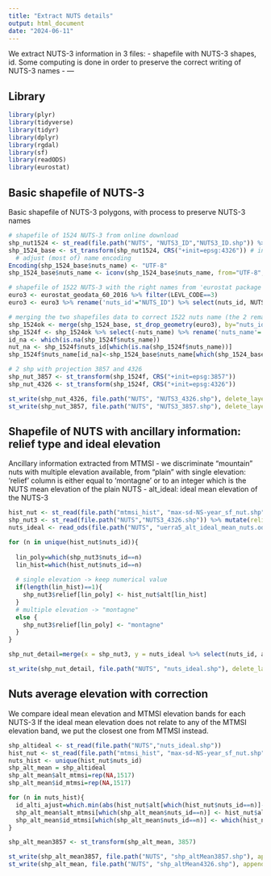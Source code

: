 ```yaml
---
title: "Extract NUTS details"
output: html_document
date: "2024-06-11"
---
```

We extract NUTS-3 information in 3 files:
- shapefile with NUTS-3 shapes, id. Some computing is done in order to preserve the correct writing of NUTS-3 names
- 
---



## Library

```r

library(plyr)
library(tidyverse)
library(tidyr)
library(dplyr)
library(rgdal)
library(sf)
library(readODS)
library(eurostat)

```

## Basic shapefile of NUTS-3

Basic shapefile of NUTS-3 polygons, with process to preserve NUTS-3 names

```r

# shapefile of 1524 NUTS-3 from online download
shp_nut1524 <- st_read(file.path("NUTS", "NUTS3_ID","NUTS3_ID.shp")) %>% select(-the_geom)
shp_1524_base <- st_transform(shp_nut1524, CRS("+init=epsg:4326")) # into WGS84
  # adjust (most of) name encoding
Encoding(shp_1524_base$nuts_name) <- "UTF-8"
shp_1524_base$nuts_name <- iconv(shp_1524_base$nuts_name, from="UTF-8", to="LATIN1")

# shapefile of 1522 NUTS-3 with the right names from 'eurostat package'
euro3 <- eurostat_geodata_60_2016 %>% filter(LEVL_CODE==3)
euro3 <- euro3 %>% rename('nuts_id'="NUTS_ID") %>% select(nuts_id, NUTS_NAME)

# merging the two shapefiles data to correct 1522 nuts name (the 2 remaining are ok anyway)
shp_1524ok <- merge(shp_1524_base, st_drop_geometry(euro3), by="nuts_id", all.x=TRUE)
shp_1524f <- shp_1524ok %>% select(-nuts_name) %>% rename('nuts_name'='NUTS_NAME')
id_na <- which(is.na(shp_1524f$nuts_name))
nut_na <- shp_1524f$nuts_id[which(is.na(shp_1524f$nuts_name))]
shp_1524f$nuts_name[id_na]<-shp_1524_base$nuts_name[which(shp_1524_base$nuts_id%in%nut_na)]

# 2 shp with projection 3857 and 4326
shp_nut_3857 <- st_transform(shp_1524f, CRS("+init=epsg:3857"))
shp_nut_4326 <- st_transform(shp_1524f, CRS("+init=epsg:4326"))

st_write(shp_nut_4326, file.path("NUTS", "NUTS3_4326.shp"), delete_layer = TRUE, layer_options = "ENCODING=UTF-8")
st_write(shp_nut_3857, file.path("NUTS", "NUTS3_3857.shp"), delete_layer = TRUE, layer_options = "ENCODING=UTF-8")

```

## Shapefile of NUTS with ancillary information: relief type and ideal elevation 

Ancillary information extracted from MTMSI
- we discriminate "mountain" nuts with multiple elevation available, from "plain" with single elevation: 'relief' column is either equal to 'montagne' or to an integer which is the NUTS mean elevation of the plain NUTS
- alt_ideal: ideal mean elevation of the NUTS-3

```r

hist_nut <- st_read(file.path("mtmsi_hist", "max-sd-NS-year_sf_nut.shp")) # dataframe with dates
shp_nut3 <- st_read(file.path("NUTS","NUTS3_4326.shp")) %>% mutate(relief=NA)
nuts_ideal <- read_ods(file.path("NUTS", "uerra5_alt_ideal_mean_nuts.ods")) # dataframe with ideal NUTS-3 mean elevation

for (n in unique(hist_nut$nuts_id)){
  
  lin_poly=which(shp_nut3$nuts_id==n)
  lin_hist=which(hist_nut$nuts_id==n)
  
  # single elevation -> keep numerical value
  if(length(lin_hist)==1){
    shp_nut3$relief[lin_poly] <- hist_nut$alt[lin_hist]
  }
  # multiple elevation -> "montagne"
  else {
    shp_nut3$relief[lin_poly] <- "montagne"
  }
}

shp_nut_detail=merge(x = shp_nut3, y = nuts_ideal %>% select(nuts_id, alt_ideal), by = "nuts_id", all.x = TRUE) %>% drop_na(relief)

st_write(shp_nut_detail, file.path("NUTS", "nuts_ideal.shp"), delete_layer = TRUE, layer_options = "ENCODING=UTF-8")

```

## Nuts average elevation with correction

We compare ideal mean elevation and MTMSI elevation bands for each NUTS-3
If the ideal mean elevation does not relate to any of the MTMSI elevation band, we put the closest one from MTMSI instead.

```r

shp_altideal <- st_read(file.path("NUTS","nuts_ideal.shp"))
hist_nut <- st_read(file.path("mtmsi_hist", "max-sd-NS-year_sf_nut.shp"))
nuts_hist <- unique(hist_nut$nuts_id)
shp_alt_mean = shp_altideal
shp_alt_mean$alt_mtmsi=rep(NA,1517)
shp_alt_mean$id_mtmsi=rep(NA,1517)

for (n in nuts_hist){
  id_alti_ajust=which.min(abs(hist_nut$alt[which(hist_nut$nuts_id==n)]-shp_altideal$alt_ideal[which(shp_altideal$nuts_id==n)]))
  shp_alt_mean$alt_mtmsi[which(shp_alt_mean$nuts_id==n)] <- hist_nut$alt[which(hist_nut$nuts_id==n)][id_alti_ajust]
  shp_alt_mean$id_mtmsi[which(shp_alt_mean$nuts_id==n)] <- which(hist_nut$nuts_id==n)[id_alti_ajust]
}

shp_alt_mean3857 <- st_transform(shp_alt_mean, 3857)

st_write(shp_alt_mean3857, file.path("NUTS", "shp_altMean3857.shp"), append=FALSE, layer_options = "ENCODING=UTF-8")
st_write(shp_alt_mean, file.path("NUTS", "shp_altMean4326.shp"), append=FALSE, layer_options = "ENCODING=UTF-8")

```
